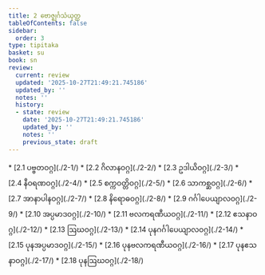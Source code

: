 ```yaml
---
title: 2 ဗောဇ္ဈင်္ဂသံယုတ္တ
tableOfContents: false
sidebar:
  order: 3
type: tipitaka
basket: su
book: sn
review:
  current: review
  updated: '2025-10-27T21:49:21.745186'
  updated_by: ''
  notes: ''
  history:
  - state: review
    date: '2025-10-27T21:49:21.745186'
    updated_by: ''
    notes: ''
    previous_state: draft
---
```



<ReviewStatus review={frontmatter.review} showDetails={true} />

<HypothesisAnnotation frontmatter={frontmatter} />

<DynamicBreadcrumb />



<TableOfContents book="sn" section="2">
* [2.1 ပဗ္ဗတဝဂ္ဂ](./2-1/)
* [2.2 ဂိလာနဝဂ္ဂ](./2-2/)
* [2.3 ဥဒါယိဝဂ္ဂ](./2-3/)
* [2.4 နီဝရဏဝဂ္ဂ](./2-4/)
* [2.5 စက္ကဝတ္တိဝဂ္ဂ](./2-5/)
* [2.6 သာကစ္ဆဝဂ္ဂ](./2-6/)
* [2.7 အာနာပါနဝဂ္ဂ](./2-7/)
* [2.8 နိရောဓဝဂ္ဂ](./2-8/)
* [2.9 ဂင်္ဂါပေယျာလဝဂ္ဂ](./2-9/)
* [2.10 အပ္ပမာဒဝဂ္ဂ](./2-10/)
* [2.11 ဗလကရဏီယဝဂ္ဂ](./2-11/)
* [2.12 ဧသနာဝဂ္ဂ](./2-12/)
* [2.13 ဩဃဝဂ္ဂ](./2-13/)
* [2.14 ပုနဂင်္ဂါပေယျာလဝဂ္ဂ](./2-14/)
* [2.15 ပုနအပ္ပမာဒဝဂ္ဂ](./2-15/)
* [2.16 ပုနဗလကရဏီယဝဂ္ဂ](./2-16/)
* [2.17 ပုနဧသနာဝဂ္ဂ](./2-17/)
* [2.18 ပုနဩဃဝဂ္ဂ](./2-18/)
</TableOfContents>